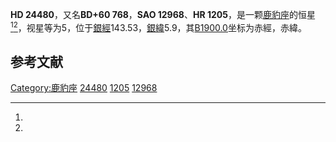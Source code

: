 {{Starbox begin
| name = HD 24480
}}
{{Starbox observe
| epoch = [[J2000.0|J2000.0]]
| constell = [[鹿豹座|鹿豹座]]<ref name=SIMBAD>{{cite web
 | url=http://simbad.u-strasbg.fr/simbad/sim-id?Ident=HR+1205
 | title=Pulsating variable Star
 | publisher=Centre de Données astronomiques de Strasbourg
 | work=SIMBAD
 | accessdate=2012-07-13
 | archive-date=2016-03-16
 | archive-url=https://web.archive.org/web/20160316164529/http://simbad.u-strasbg.fr/simbad/sim-id?Ident=HR+1205
 | dead-url=no
 }}</ref><ref name=DATA>{{cite web
 | url=http://vizier.u-strasbg.fr/viz-bin/VizieR-5?-out.add=.&-source=5050&-corr=PK=HR&-out.max=9999&HR=1205
 | title=VizieR Detailed Page
 | accessdate=2012-07-13
 | archive-date=2016-03-05
 | archive-url=https://web.archive.org/web/20160305222726/http://vizier.u-strasbg.fr/viz-bin/VizieR-5?-out.add=.&-source=5050&-corr=PK=HR&-out.max=9999&HR=1205
 | dead-url=no
 }}</ref>
| 星官 = 
| ra = {{RA|3|57|8.3}}<ref name=SIMBAD /><ref name=DATA />
| dec = {{DEC|+61|6|32}}<ref name=SIMBAD /><ref name=DATA />
| appmag_v = 5<ref name=SIMBAD /><ref name=DATA />
}}
{{Starbox character
| class = K3I-II+A3V:<ref name=SIMBAD /><ref name=DATA />
| b-v = 1.45<ref name=SIMBAD /><ref name=DATA />
| u-b = 1.26<ref name=SIMBAD /><ref name=DATA />
| r-i = <ref name=SIMBAD /><ref name=DATA />
| variable = 
}}
{{Starbox astrometry
| radial_v = 1.26
| prop_mo_ra = -2
| parallax = 0.015
| p_error = 
}}
{{Starbox catalog
| names =BD+60 768，[[SAO星表|SAO]] 12968，[[HD星表|HD]] 24480，[[HR星表|HR]] 1205}}
{{Starbox reference |Simbad=HR+1205}}
{{Starbox end}}

'''HD 24480'''，又名'''BD+60 768'''，'''SAO 12968'''、'''HR 1205'''，是一颗[[鹿豹座|鹿豹座]]的恒星<ref name=SIMBAD /><ref name=DATA />，视星等为5，位于[[銀道座標系|銀經]]143.53，[[銀道座標系|銀緯]]5.9，其[[B1900.0|B1900.0]]坐标为赤經{{RA|3|48|36.3}}，赤緯{{DEC|+60|5.9|58}}。

== 参考文献 ==
{{reflist}}

{{star-stub}}

[[Category:鹿豹座|Category:鹿豹座]]
[[Category:HD和HDE天體|24480]]
[[Category:HR天體|1205]]
[[Category:SAO天體|12968]]
